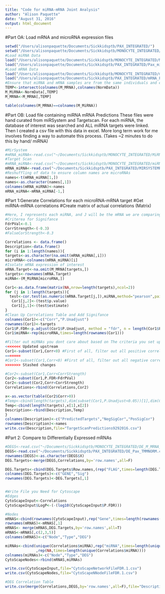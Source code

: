 ```yaml
---
title: "Code for miRNA-mRNA Joint Analysis"
author: "Alison Paquette"
date: "August 31, 2016"
output: html_document
---
```



#Part OA: Load mRNA and microRNA expression files
```r
setwd("/Users/alisonpaquette/Documents/Sickkidsptb/PAX_INTEGRATED/")
setwd("/Users/alisonpaquette/Documents/Sickkidsptb/MONOCYTE_INTEGRATED/")
#Load miRNA Data
load("/Users/alisonpaquette/Documents/Sickkidsptb/MONOCYTE_INTEGRATED/Monocyte_TMMNormalizedData.RData")
load("/Users/alisonpaquette/Documents/Sickkidsptb/PAX_INTEGRATED/Pax_miRNA_TMMNorm.RData")
#Load mRNA Data
load("/Users/alisonpaquette/Documents/Sickkidsptb/MONOCYTE_INTEGRATED/mRNA_M_TMMNorm.RData")
load("/Users/alisonpaquette/Documents/Sickkidsptb/PAX_INTEGRATED/mRNA_Pax_TMMNorm84.RData")
#Ensure that miRNA and mRNA samples are from the same individuals and everything matches up in terms of sample ids
TEMP<-intersect(colnames(M_MRNA),colnames(NormData))
M_MiRNA<-NormData[,TEMP]
M_MRNA<-M_MRNA[,TEMP]

table(colnames(M_MRNA)==colnames(M_MiRNA))
```

#Part OB: Load file containing miRNA mRNA Predictions
These files were hand curated from miRSystem and Targetscan.  For each miRNA, the database of interest was searched and ALL miRNA targets were linked.  Then I created a csv file with this data in excel.  More long term work for me involves finding a way to automate this process. (Takes ~2 minutes to do this by hand/ miRNA)

```r
#MirSystem
#mRNA_miRNA<-read.csv("~/Documents/Sickkidsptb/MONOCYTE_INTEGRATED/MiRNAMRNA.csv",na.strings=c("", " "))
#Target Scan
#mRNA_miRNA<-read.csv("~/Documents/Sickkidsptb/MONOCYTE_INTEGRATED/miRNAMRNAMonocytesTargetScan.csv",na.strings=c("", " "))
mRNA_miRNA<-read.csv("~/Documents/Sickkidsptb/PAX_INTEGRATED/MIRSYSTEMRESULTS/miRNAmRNATargetScan.csv",na.strings=c("", " "))
#Reshuffling of data to ensure column names are microRNAs
names<-t(mRNA_miRNA[1,])
names<-as.character(names[,1])
colnames(mRNA_miRNA)<-names
mRNA_miRNA<-mRNA_miRNA[-1,]
```



#Part 1:Generate Correlations for each microRNA-mRNA target
#Get miRNA-mRNA correlations
#Create matrix of actual correlations (Matrix)

```r
#Here, I represents each miRNA, and J will be the mRNA we are comparing
#Criterea for Signifance
FdrPVal<-0.1
CorrStrength<-(-0.3)
#FalseCorStrength<-0.3

Correlations <- data.frame()
Description<-data.frame()
for (i in 1:length(names)){
targets<-as.character(na.omit(mRNA_miRNA[,i]))
microRNA<-colnames(mRNA_miRNA)[i]
#Isolate mRNA expression of interest
mRNA.Target<-na.omit(M_MRNA[targets,])
targets<-rownames(mRNA.Target)
miRNA<-(M_MiRNA[microRNA,])

Cor1<-as.data.frame(matrix(NA,nrow=length(targets),ncol=2))
for (j in 1:length(targets)){
  test<-cor.test(as.numeric(mRNA.Target[j,]),miRNA,method="pearson",paired=T,exact=F)
   Cor1[j,2]<-(test$p.value)
   Cor1[j,1]<-(test$estimate)
}
#Clean Up Correlations Table and Add Signifance
colnames(Cor1)<-c("Corr","P.Unadjust")
rownames(Cor1)<-targets
Cor1$P.FDR<-p.adjust(Cor1$P.Unadjust, method = "fdr", n = length(Cor1$P.Unadjust))
Cor1$miRNA<-rep(microRNA,times=length(rownames(Cor1)))

#Filter out miRNAs you dont care about based on The criteria you set up
<<<<<<< Updated upstream
Cor1<-subset(Cor1,Corr<0) #First of all, filter out all positive correlations, you dont want that in your life right now
=======
#Cor1<-subset(Cor1,Corr<0) #First of all, filter out all negative correlations, you dont want that in your life right now
>>>>>>> Stashed changes

#Cor2<-subset(Cor1,Corr<CorrStrength)
Cor2<-subset(Cor1,P.FDR<FdrPVal)
Cor2<-subset(Cor2,Corr<CorrStrength)
Correlations<-rbind(Correlations,Cor2)

x<-as.vector(table(Cor2$Corr>0))
#Temp<-cbind(length(targets),dim(subset(Cor1,P.Unadjust<0.05))[1],dim(Cor2)[1])
Temp<-cbind(length(targets),x[1],x[2])
Description<-rbind(Description,Temp)
}
colnames(Description)<-c("PredictedTargets","NegSigCor","PosSigCor")
rownames(Description)<-names
write.csv(Description,file="TargetScanPredictions9292016.csv")
```


#Part 2: Compare to Differentially Expressed mRNAs
```r
#DEGS<-read.csv("~/Documents/Sickkidsptb/MONOCYTE_INTEGRATED/DE_M_MRNA_TMM.csv")
DEGS<-read.csv("~/Documents/Sickkidsptb/PAX_INTEGRATED/DE_Pax_TMMNORM.csv")
rownames(DEGS)<-as.character(DEGS$X)
DEG.Targets<-merge(DEGS,Correlations,by='row.names',all=F)

DEG.Targets<-cbind(DEG.Targets$Row.names,(rep("FLAG",times=length(DEG.Targets$Row.names))))
colnames(DEG.Targets)<-c("GENE","Sig")
rownames(DEG.Targets)<-DEG.Targets[,1]


#Write File you Need for Cytoscape
#Edges
CytoScapeInput<-Correlations
CytoScapeInput$LogP<-(-(log10(CytoScapeInput$P.FDR)))

#Nodes
mRNAS<-cbind(rownames(CytoScapeInput),rep("Gene",times=length(rownames(CytoScapeInput))))
rownames(mRNAS)<-mRNAS[,1]
mRNAS<- merge(mRNAS,DEG.Targets,by='row.names',all=T)
mRNAS<-mRNAS[,c(2,3,5)]
colnames(mRNAS)<-c("Node","Type","DEG")

miRNAs<-cbind(unique(Correlations$miRNA),rep("miRNA",times=length(unique(Correlations$miRNA)))
              ,rep(NA,times=length(unique(Correlations$miRNA))))
colnames(miRNAs)<-c("Node","Type","DEG")
CytoScapeNodes<-rbind(mRNAS,miRNAs)

write.csv(CytoScapeInput,file="CytoScapeNetworkFileFDR.1.csv")
write.csv(CytoScapeNodes,file="CytoScapeNNodeFileFDR.1.csv")

#DEG Correlation Table
write.csv(merge(Correlations,DEGS,by='row.names',all=F),file="DescriptiveOutput.csv")
```

